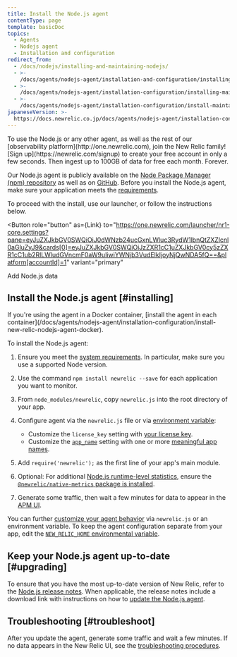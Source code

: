 ```yaml
---
title: Install the Node.js agent
contentType: page
template: basicDoc
topics:
  - Agents
  - Nodejs agent
  - Installation and configuration
redirect_from:
  - /docs/nodejs/installing-and-maintaining-nodejs/
  - >-
    /docs/agents/nodejs-agent/installation-and-configuration/installing-and-maintaining-nodejs/
  - >-
    /docs/agents/nodejs-agent/installation-configuration/installing-maintaining-nodejs/
  - >-
    /docs/agents/nodejs-agent/installation-configuration/install-maintain-nodejs/
japaneseVersion: >-
  https://docs.newrelic.co.jp/docs/agents/nodejs-agent/installation-configuration/install-nodejs-agent
---
```



<Callout variant="tip">
  To use the Node.js or any other agent, as well as the rest of our [observability platform](http://one.newrelic.com), join the New Relic family! [Sign up](https://newrelic.com/signup) to create your free account in only a few seconds. Then ingest up to 100GB of data for free each month. Forever.
</Callout>

Our Node.js agent is publicly available on the [Node Package Manager (npm) repository](https://npmjs.org/package/newrelic) as well as on [GitHub](https://github.com/newrelic/node-newrelic). Before you install the Node.js agent, make sure your application meets the [requirements](/docs/agents/nodejs-agent/getting-started/compatibility-requirements-nodejs-agent).

To proceed with the install, use our launcher, or follow the instructions below.

<Button
  role="button"
  as={Link}
  to="https://one.newrelic.com/launcher/nr1-core.settings?pane=eyJuZXJkbGV0SWQiOiJ0dWNzb24ucGxnLWluc3RydW1lbnQtZXZlcnl0aGluZyJ9&cards[0]=eyJuZXJkbGV0SWQiOiJzZXR1cC1uZXJkbGV0cy5zZXR1cC1ub2RlLWludGVncmF0aW9uIiwiYWNjb3VudElkIjoyNjQwNDA5fQ==&platform[accountId]=1"
  variant="primary"
>
  Add Node.js data
</Button>

## Install the Node.js agent [#installing]

<Callout variant="important">
  If you're using the agent in a Docker container, [install the agent in each container](/docs/agents/nodejs-agent/installation-configuration/install-new-relic-nodejs-agent-docker).
</Callout>

To install the Node.js agent:

1. Ensure you meet the [system requirements](/docs/agents/nodejs-agent/getting-started/compatibility-requirements-nodejs-agent). In particular, make sure you use a supported Node version.
2. Use the command `npm install newrelic --save` for each application you want to monitor.
3. From `node_modules/newrelic`, copy `newrelic.js` into the root directory of your app.
4. Configure agent via the `newrelic.js` file or via [environment variable](/docs/agents/nodejs-agent/installation-configuration/nodejs-agent-configuration#environment):

   * Customize the `license_key` setting with [your license key](/docs/accounts-partnerships/accounts/account-setup/license-key).
   * Customize the [`app_name`](/docs/agents/nodejs-agent/installation-configuration/nodejs-agent-configuration#app_name) setting with one or more [meaningful app names](/docs/apm/new-relic-apm/installation-and-configuration/naming-your-application).
5. Add `require('newrelic');` as the first line of your app's main module.
6. Optional: For additional [Node.js runtime-level statistics](/docs/agents/nodejs-agent/supported-features/node-vms-statistics-page), ensure the [`@newrelic/native-metrics` package is installed](/docs/agents/nodejs-agent/supported-features/node-vm-measurements).
7. Generate some traffic, then wait a few minutes for data to appear in the [APM UI](/docs/apm/applications-menu/monitoring/apm-overview-page).

You can further [customize your agent behavior](/docs/agents/nodejs-agent/installation-configuration/nodejs-agent-configuration) via `newrelic.js` or an environment variable. To keep the agent configuration separate from your app, edit the [`NEW_RELIC_HOME` environmental variable](/docs/agents/nodejs-agent/installation-configuration/nodejs-agent-configuration#home).

## Keep your Node.js agent up-to-date [#upgrading]

To ensure that you have the most up-to-date version of New Relic, refer to the [Node.js release notes](/docs/release-notes/agent-release-notes/nodejs-release-notes). When applicable, the release notes include a download link with instructions on how to [update the Node.js agent](/docs/agents/nodejs-agent/installation-configuration/upgrade-nodejs-agent).

## Troubleshooting [#troubleshoot]

After you update the agent, generate some traffic and wait a few minutes. If no data appears in the New Relic UI, see the [troubleshooting procedures](/docs/agents/nodejs-agent/troubleshooting/troubleshooting-your-nodejs-installation).
